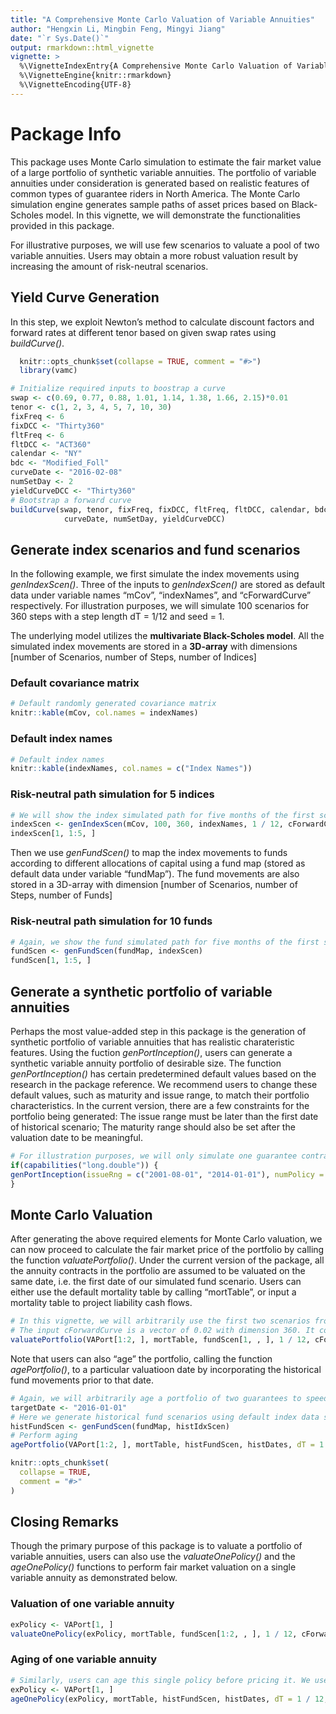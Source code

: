 ---
title: "A Comprehensive Monte Carlo Valuation of Variable Annuities"
author: "Hengxin Li, Mingbin Feng, Mingyi Jiang"
date: "`r Sys.Date()`"
output: rmarkdown::html_vignette
vignette: >
  %\VignetteIndexEntry{A Comprehensive Monte Carlo Valuation of Variable Annuities}
  %\VignetteEngine{knitr::rmarkdown}
  %\VignetteEncoding{UTF-8}
---

# Package Info
This package uses Monte Carlo simulation to estimate the fair market value of a large portfolio of synthetic variable annuities.
The portfolio of variable annuities under consideration is generated based on realistic features of common types of guarantee riders in North America.
The Monte Carlo simulation engine generates sample paths of asset prices based on Black-Scholes model.
In this vignette, we will demonstrate the functionalities provided in this package. 

For illustrative purposes, we will use few scenarios to valuate a pool of two
variable annuities. Users may obtain a more robust valuation result by increasing
the amount of risk-neutral scenarios.

## Yield Curve Generation
In this step, we exploit Newton's method to calculate discount factors and forward rates at different tenor based on given swap rates using _buildCurve()_.

```{r, echo = FALSE}
  knitr::opts_chunk$set(collapse = TRUE, comment = "#>")
  library(vamc)
```

```{r}
# Initialize required inputs to boostrap a curve
swap <- c(0.69, 0.77, 0.88, 1.01, 1.14, 1.38, 1.66, 2.15)*0.01
tenor <- c(1, 2, 3, 4, 5, 7, 10, 30)
fixFreq <- 6
fixDCC <- "Thirty360"
fltFreq <- 6
fltDCC <- "ACT360"
calendar <- "NY"
bdc <- "Modified_Foll"
curveDate <- "2016-02-08"
numSetDay <- 2
yieldCurveDCC <- "Thirty360"
# Bootstrap a forward curve 
buildCurve(swap, tenor, fixFreq, fixDCC, fltFreq, fltDCC, calendar, bdc,
            curveDate, numSetDay, yieldCurveDCC)
```

## Generate index scenarios and fund scenarios
In the following example, we first simulate the index movements using _genIndexScen()_. Three of the inputs to _genIndexScen()_ are stored as default data under variable names "mCov", "indexNames", and "cForwardCurve" respectively. For illustration purposes, we will simulate 100 scenarios for 360 steps with a step length dT = 1/12 and seed = 1. 

The underlying model utilizes the __multivariate Black-Scholes model__. All the simulated index movements are stored in a __3D-array__ with dimensions [number of Scenarios, number of Steps, number of Indices]

### Default covariance matrix
```{r, echo=FALSE, results='asis'}
# Default randomly generated covariance matrix
knitr::kable(mCov, col.names = indexNames)
```

### Default index names
```{r, echo=FALSE, results='asis'}
# Default index names
knitr::kable(indexNames, col.names = c("Index Names"))
```

### Risk-neutral path simulation for 5 indices
```{r}
# We will show the index simulated path for five months of the first scenario 
indexScen <- genIndexScen(mCov, 100, 360, indexNames, 1 / 12, cForwardCurve, 1)
indexScen[1, 1:5, ]

```

Then we use _genFundScen()_ to map the index movements to funds according to different allocations of capital using a fund map (stored as default data under variable "fundMap"). The fund movements are also stored in a 3D-array with dimension [number of Scenarios, number of Steps, number of Funds]

### Risk-neutral path simulation for 10 funds
```{r}
# Again, we show the fund simulated path for five months of the first scenario 
fundScen <- genFundScen(fundMap, indexScen)
fundScen[1, 1:5, ]

```

## Generate a synthetic portfolio of variable annuities
Perhaps the most value-added step in this package is the generation of synthetic portfolio of variable annuities that has realistic charateristic features. Using the fuction _genPortInception()_, users can generate a synthetic variable annuity portfolio of desirable size. The function _genPortInception()_ has certain predetermined default values based on the research in the package reference.
We recommend users to change these default values, such as maturity and issue range, to match their portfolio characteristics. In the current version, there are a few constraints for the portfolio being generated: The issue range must be later than the first date of historical scenario; The maturity range should also be set after the  valuation date to be meaningful. 

```{r}
# For illustration purposes, we will only simulate one guarantee contract for each of the 19 guarantee types. Please note that due to randomness the generated portfolio under this code block may not align with the default VAPort under lazy data.
if(capabilities("long.double")) {
genPortInception(issueRng = c("2001-08-01", "2014-01-01"), numPolicy =  1)
}

```

## Monte Carlo Valuation
After generating the above required elements for Monte Carlo valuation, we can now proceed to calculate the fair market price of the portfolio by calling the function _valuatePortfolio()_. Under the current version of the package, all the annuity contracts in the portfolio are assumed to be valuated on the same date, i.e. the first date of our simulated fund scenario. Users can either use the default mortality table by calling "mortTable", or input a mortality table to project liability cash flows.

```{r}
# In this vignette, we will arbitrarily use the first two scenarios from fundSen to valuate a portfolio of two guarantees to speed up the execution of the example.
# The input cForwardCurve is a vector of 0.02 with dimension 360. It could also be a forward curve calculated using the buildCurve() function.
valuatePortfolio(VAPort[1:2, ], mortTable, fundScen[1, , ], 1 / 12, cForwardCurve)

```

Note that users can also "age" the portfolio, calling the function _agePortfolio()_, to a particular valuatioon date by incorporating the historical fund movements prior to that date.

```{r}
# Again, we will arbitrarily age a portfolio of two guarantees to speed up the execution.
targetDate <- "2016-01-01"
# Here we generate historical fund scenarios using default index data stored under "histIdxScen"
histFundScen <- genFundScen(fundMap, histIdxScen)
# Perform aging
agePortfolio(VAPort[1:2, ], mortTable, histFundScen, histDates, dT = 1 / 12, targetDate, cForwardCurve)

```

```{r setup, include = FALSE}
knitr::opts_chunk$set(
  collapse = TRUE,
  comment = "#>"
)
```

## Closing Remarks
Though the primary purpose of this package is to valuate a portfolio of variable annuities, users can also use the _valuateOnePolicy()_ and the _ageOnePolicy()_ functions to perform fair market valuation on a single variable annuity as demonstrated below.

### Valuation of one variable annuity
```{r}
exPolicy <- VAPort[1, ]
valuateOnePolicy(exPolicy, mortTable, fundScen[1:2, , ], 1 / 12, cForwardCurve)
```

### Aging of one variable annuity 
```{r}
# Similarly, users can age this single policy before pricing it. We use the same target date and historical fund scenario as generated before
exPolicy <- VAPort[1, ]
ageOnePolicy(exPolicy, mortTable, histFundScen, histDates, dT = 1 / 12, targetDate, cForwardCurve)
```
